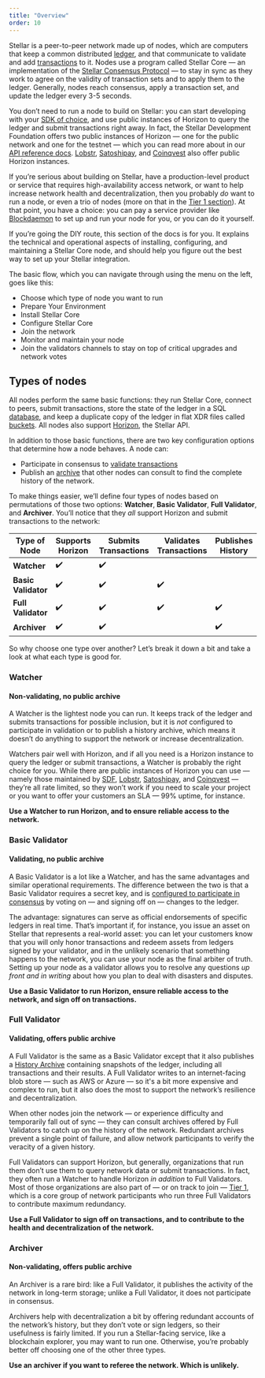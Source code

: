 ```yaml
---
title: "Overview"
order: 10
---
```


Stellar is a peer-to-peer network made up of nodes, which are computers that keep a common distributed [ledger](../glossary/ledger.mdx), and that communicate to validate and add [transactions](../glossary/transactions.mdx) to it. Nodes use a program called Stellar Core — an implementation of the [Stellar Consensus Protocol](../glossary/scp.mdx) — to stay in sync as they work to agree on the validity of transaction sets and to apply them to the ledger. Generally, nodes reach consensus, apply a transaction set, and update the ledger every 3-5 seconds.

You don’t need to run a node to build on Stellar: you can start developing with your [SDK of choice](../software-and-sdks/index.mdx), and use public instances of Horizon to query the ledger and submit transactions right away. In fact, the Stellar Development Foundation offers two public instances of Horizon — one for the public network and one for the testnet — which you can read more about in our [API reference docs](../.././api/introduction/index.mdx). [Lobstr](https://horizon.stellar.lobstr.co), [Satoshipay](https://stellar-horizon.satoshipay.io), and [Coinqvest](https://horizon.stellar.coinqvest.com) also offer public Horizon instances.

If you’re serious about building on Stellar, have a production-level product or service that requires high-availability access network, or want to help increase network health and decentralization, then you probably _do_ want to run a node, or even a trio of nodes (more on that in the [Tier 1 section](./tier-1-orgs.mdx)). At that point, you have a choice: you can pay a service provider like [Blockdaemon](https://app.blockdaemon.com/marketplace/categories/-/stellar-horizon) to set up and run your node for you, or you can do it yourself.

If you’re going the DIY route, this section of the docs is for you. It explains the technical and operational aspects of installing, configuring, and maintaining a Stellar Core node, and should help you figure out the best way to set up your Stellar integration.

The basic flow, which you can navigate through using the menu on the left, goes like this:

- Choose which type of node you want to run
- Prepare Your Environment
- Install Stellar Core
- Configure Stellar Core
- Join the network
- Monitor and maintain your node
- Join the validators channels to stay on top of critical upgrades and network votes

## Types of nodes

All nodes perform the same basic functions: they run Stellar Core, connect to peers, submit transactions, store the state of the ledger in a SQL [database](./configuring.mdx#database), and keep a duplicate copy of the ledger in flat XDR files called [buckets](./configuring.mdx#buckets). All nodes also support [Horizon](../run-api-server/index.mdx), the Stellar API.

In addition to those basic functions, there are two key configuration options that determine how a node behaves. A node can:

- Participate in consensus to [validate transactions](./configuring.mdx#validating)
- Publish an [archive](./publishing-history-archives.mdx) that other nodes can consult to find the complete history of the network.

To make things easier, we’ll define four types of nodes based on permutations of those two options: **Watcher**, **Basic Validator**, **Full Validator**, and **Archiver**. You’ll notice that they _all_ support Horizon and submit transactions to the network:

| Type of Node | Supports Horizon | Submits Transactions | Validates Transactions | Publishes History |
| --- | --- | --- | --- | --- |
| **Watcher** | :heavy_check_mark: | :heavy_check_mark: |  |  |
| **Basic Validator** | :heavy_check_mark: | :heavy_check_mark: | :heavy_check_mark: |  |
| **Full Validator** | :heavy_check_mark: | :heavy_check_mark: | :heavy_check_mark: | :heavy_check_mark: |
| **Archiver** | :heavy_check_mark: | :heavy_check_mark: |  | :heavy_check_mark: |

So why choose one type over another? Let’s break it down a bit and take a look at what each type is good for.

### Watcher

#### Non-validating, no public archive

A Watcher is the lightest node you can run. It keeps track of the ledger and submits transactions for possible inclusion, but it is _not_ configured to participate in validation or to publish a history archive, which means it doesn’t do anything to support the network or increase decentralization.

Watchers pair well with Horizon, and if all you need is a Horizon instance to query the ledger or submit transactions, a Watcher is probably the right choice for you. While there are public instances of Horizon you can use — namely those maintained by [SDF](../.././api/introduction/index.mdx), [Lobstr](https://horizon.stellar.lobstr.co), [Satoshipay](https://stellar-horizon.satoshipay.io), and [Coinqvest](https://horizon.stellar.coinqvest.com) — they’re all rate limited, so they won’t work if you need to scale your project or you want to offer your customers an SLA — 99% uptime, for instance.

**Use a Watcher to run Horizon, and to ensure reliable access to the network.**

### Basic Validator

#### Validating, no public archive

A Basic Validator is a lot like a Watcher, and has the same advantages and similar operational requirements. The difference between the two is that a Basic Validator requires a secret key, and is [configured to participate in consensus](./configuring.mdx#validating) by voting on — and signing off on — changes to the ledger.

The advantage: signatures can serve as official endorsements of specific ledgers in real time. That’s important if, for instance, you issue an asset on Stellar that represents a real-world asset: you can let your customers know that you will only honor transactions and redeem assets from ledgers signed by your validator, and in the unlikely scenario that something happens to the network, you can use your node as the final arbiter of truth. Setting up your node as a validator allows you to resolve any questions _up front and in writing_ about how you plan to deal with disasters and disputes.

**Use a Basic Validator to run Horizon, ensure reliable access to the network, and sign off on transactions.**

### Full Validator

#### Validating, offers public archive

A Full Validator is the same as a Basic Validator except that it also publishes a [History Archive](./publishing-history-archives.mdx) containing snapshots of the ledger, including all transactions and their results. A Full Validator writes to an internet-facing blob store — such as AWS or Azure — so it's a bit more expensive and complex to run, but it also does the most to support the network’s resilience and decentralization.

When other nodes join the network — or experience difficulty and temporarily fall out of sync — they can consult archives offered by Full Validators to catch up on the history of the network. Redundant archives prevent a single point of failure, and allow network participants to verify the veracity of a given history.

Full Validators can support Horizon, but generally, organizations that run them don’t use them to query network data or submit transactions. In fact, they often run a Watcher to handle Horizon _in addition_ to Full Validators. Most of those organizations are also part of — or on track to join — [Tier 1](./tier-1-orgs.mdx), which is a core group of network participants who run three Full Validators to contribute maximum redundancy.

**Use a Full Validator to sign off on transactions, and to contribute to the health and decentralization of the network.**

### Archiver

#### Non-validating, offers public archive

An Archiver is a rare bird: like a Full Validator, it publishes the activity of the network in long-term storage; unlike a Full Validator, it does not participate in consensus.

Archivers help with decentralization a bit by offering redundant accounts of the network’s history, but they don’t vote or sign ledgers, so their usefulness is fairly limited. If you run a Stellar-facing service, like a blockchain explorer, you may want to run one. Otherwise, you’re probably better off choosing one of the other three types.

**Use an archiver if you want to referee the network. Which is unlikely.**

